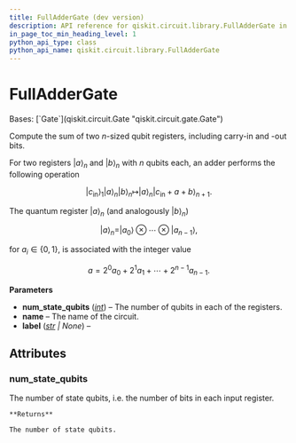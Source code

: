 ```yaml
---
title: FullAdderGate (dev version)
description: API reference for qiskit.circuit.library.FullAdderGate in the dev version of qiskit
in_page_toc_min_heading_level: 1
python_api_type: class
python_api_name: qiskit.circuit.library.FullAdderGate
---
```


# FullAdderGate

<Class id="qiskit.circuit.library.FullAdderGate" isDedicatedPage={true} github="https://github.com/Qiskit/qiskit/tree/stable/1.3/qiskit/circuit/library/arithmetic/adders/adder.py#L166-L210" signature="qiskit.circuit.library.FullAdderGate(num_state_qubits, label=None)" modifiers="class">
  Bases: [`Gate`](qiskit.circuit.Gate "qiskit.circuit.gate.Gate")

  Compute the sum of two $n$-sized qubit registers, including carry-in and -out bits.

  For two registers $|a\rangle_n$ and $|b\rangle_n$ with $n$ qubits each, an adder performs the following operation

$$
|c_{\text{in}}\rangle_1 |a\rangle_n |b\rangle_n
\mapsto |a\rangle_n |c_{\text{in}} + a + b \rangle_{n + 1}.
$$

  The quantum register $|a\rangle_n$ (and analogously $|b\rangle_n$)

$$
|a\rangle_n = |a_0\rangle \otimes \cdots \otimes |a_{n - 1}\rangle,
$$

  for $a_i \in \{0, 1\}$, is associated with the integer value

$$
a = 2^{0}a_{0} + 2^{1}a_{1} + \cdots + 2^{n - 1}a_{n - 1}.
$$

  **Parameters**

  *   **num\_state\_qubits** ([*int*](https://docs.python.org/3/library/functions.html#int "(in Python v3.13)")) – The number of qubits in each of the registers.
  *   **name** – The name of the circuit.
  *   **label** ([*str*](https://docs.python.org/3/library/stdtypes.html#str "(in Python v3.13)") *| None*) –

  ## Attributes

  ### num\_state\_qubits

  <Attribute id="qiskit.circuit.library.FullAdderGate.num_state_qubits">
    The number of state qubits, i.e. the number of bits in each input register.

    **Returns**

    The number of state qubits.
  </Attribute>
</Class>

